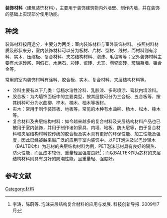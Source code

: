 {{multiple issues|
{{copyedit|time=2014-10-18T04:04:15+00:00}}
{{orphan|time=2014-10-18T04:04:15+00:00}}
{{refimprove|time=2014-10-18T04:04:15+00:00}}
{{onesource|time=2014-10-18T16:08:30+00:00}}
}}
'''装饰材料'''（建筑装饰材料），主要用于装饰建筑物内外墙壁、制作内墙，并在装饰的基础上实现部分使用功能。
== 种类 ==
装饰材料按用途分，主要分为两类：室内装饰材料与室外装饰材料。
按照材料材质及形状来分，室内装饰材料可以分为板材、片材、型材、线材，而材料则有涂料、实木、压缩板、复合材料、夹芯结构材料、泡沫、毛毯等等；室外装饰材料主要有水泥砂浆、剁假石、水磨石、彩砖、瓷砖、尤其、陶瓷面砖、玻璃幕墙、铝合金等。

常用的室内装饰材料有涂料、胶合板、实木、复合材料、夹层结构材料等。
*涂料主要有以下几类：低档水溶性涂料、乳胶漆、多彩喷涂、膏状内墙涂料。
*胶合板：为内墙饰面板中的主要类型，按其层数可分为三合板、五合板等，按其树种可分为水曲柳、榉木、楠木、柚木等板材。
*实木：常用于制作装饰板、地板等，常见的木种有水曲柳、杨木、松木、橡木等。
*复合材料及夹层结构材料：如今越来越多的复合材料及夹层结构材料产品也已被用于室内装饰，并用于制作诸如家具、内墙、地板、防火层等，由于复合材料和夹层结构材料较传统的胶合板及实木具有更好的环保性能、加工性能及强度，因此已经被越来越广泛的应用于室内装饰中。以PET泡沫及以巴沙轻木（BALTEK木）为芯材的夹层结构材料为例，PET泡沫芯材具有良好的隔热、防火性能，而且成本较低、重量轻且强度良好<ref>李涛，陈蔚等. 泡沫夹层结构复合材料的应用与发展. 科技创新导报. 2009年7月</ref>；而以BALTEK作为芯材的夹层结构材料则具有良好的防潮性能，且重量轻、强度好。

==参考文献==
{{reflist}}

[[Category:材料|Category:材料]]